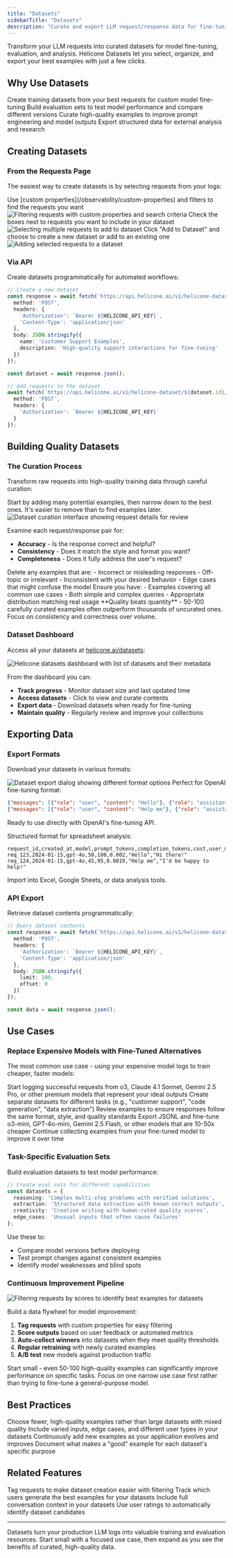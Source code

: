 ```yaml
---
title: "Datasets"
sidebarTitle: "Datasets"
description: "Curate and export LLM request/response data for fine-tuning, evaluation, and analysis"
---
```


Transform your LLM requests into curated datasets for model fine-tuning, evaluation, and analysis. Helicone Datasets let you select, organize, and export your best examples with just a few clicks.

## Why Use Datasets

<CardGroup cols={2}>
<Card title="Fine-Tuning" icon="brain">
  Create training datasets from your best requests for custom model fine-tuning
</Card>
<Card title="Model Evaluation" icon="chart-bar">
  Build evaluation sets to test model performance and compare different versions
</Card>
<Card title="Quality Control" icon="shield-check">
  Curate high-quality examples to improve prompt engineering and model outputs
</Card>
<Card title="Data Analysis" icon="magnifying-glass">
  Export structured data for external analysis and research
</Card>
</CardGroup>

## Creating Datasets

### From the Requests Page

The easiest way to create datasets is by selecting requests from your logs:

<Steps>
<Step title="Filter your requests">
  Use [custom properties](/observability/custom-properties) and filters to find the requests you want
  
  <Frame>
    <img 
      src="/images/datasets/filters.webp" 
      alt="Filtering requests with custom properties and search criteria"
    />
  </Frame>
</Step>

<Step title="Select requests">
  Check the boxes next to requests you want to include in your dataset
  
  <Frame>
    <img 
      src="/images/datasets/datasets-select.webp" 
      alt="Selecting multiple requests to add to dataset"
    />
  </Frame>
</Step>

<Step title="Add to dataset">
  Click "Add to Dataset" and choose to create a new dataset or add to an existing one
  
  <Frame>
    <img 
      src="/images/datasets/dataset-add.webp" 
      alt="Adding selected requests to a dataset"
    />
  </Frame>
</Step>
</Steps>

### Via API

Create datasets programmatically for automated workflows:

```typescript
// Create a new dataset
const response = await fetch('https://api.helicone.ai/v1/helicone-dataset', {
  method: 'POST',
  headers: {
    'Authorization': `Bearer ${HELICONE_API_KEY}`,
    'Content-Type': 'application/json'
  },
  body: JSON.stringify({
    name: 'Customer Support Examples',
    description: 'High-quality support interactions for fine-tuning'
  })
});

const dataset = await response.json();

// Add requests to the dataset
await fetch(`https://api.helicone.ai/v1/helicone-dataset/${dataset.id}/request/${requestId}`, {
  method: 'POST',
  headers: {
    'Authorization': `Bearer ${HELICONE_API_KEY}`
  }
});
```

## Building Quality Datasets

### The Curation Process

Transform raw requests into high-quality training data through careful curation:

<Steps>
<Step title="Collect broadly, then filter">
Start by adding many potential examples, then narrow down to the best ones. It's easier to remove than to find examples later.
</Step>

<Step title="Review each example">
<Frame>
  <img 
    src="/images/datasets/datasets-edit.webp" 
    alt="Dataset curation interface showing request details for review"
  />
</Frame>

Examine each request/response pair for:
- **Accuracy** - Is the response correct and helpful?
- **Consistency** - Does it match the style and format you want?
- **Completeness** - Does it fully address the user's request?
</Step>

<Step title="Remove poor examples">
Delete any examples that are:
- Incorrect or misleading responses
- Off-topic or irrelevant
- Inconsistent with your desired behavior
- Edge cases that might confuse the model
</Step>

<Step title="Balance your dataset">
Ensure you have:
- Examples covering all common use cases
- Both simple and complex queries
- Appropriate distribution matching real usage
</Step>
</Steps>

<Note>
**Quality beats quantity** - 50-100 carefully curated examples often outperform thousands of uncurated ones. Focus on consistency and correctness over volume.
</Note>

### Dataset Dashboard

Access all your datasets at [helicone.ai/datasets](https://us.helicone.ai/datasets):

<Frame caption="Manage all your curated datasets in one place">
  <img 
    src="/images/datasets/datasets-dashboard.webp" 
    alt="Helicone datasets dashboard with list of datasets and their metadata"
  />
</Frame>

From the dashboard you can:
- **Track progress** - Monitor dataset size and last updated time
- **Access datasets** - Click to view and curate contents
- **Export data** - Download datasets when ready for fine-tuning
- **Maintain quality** - Regularly review and improve your collections

## Exporting Data

### Export Formats

Download your datasets in various formats:

<Frame caption="Export options for downloading your dataset">
  <img 
    src="/images/datasets/datasets-export.webp" 
    alt="Dataset export dialog showing different format options"
  />
</Frame>

<Tabs>
<Tab title="Fine-Tuning (JSONL)">
  Perfect for OpenAI fine-tuning format:
  
  ```json
  {"messages": [{"role": "user", "content": "Hello"}, {"role": "assistant", "content": "Hi there!"}]}
  {"messages": [{"role": "user", "content": "Help me"}, {"role": "assistant", "content": "I'd be happy to help!"}]}
  ```
  
  Ready to use directly with OpenAI's fine-tuning API.
</Tab>

<Tab title="Analysis (CSV)">
  Structured format for spreadsheet analysis:
  
  ```csv
  request_id,created_at,model,prompt_tokens,completion_tokens,cost,user_message,assistant_response
  req_123,2024-01-15,gpt-4o,50,100,0.002,"Hello","Hi there!"
  req_124,2024-01-15,gpt-4o,45,95,0.0019,"Help me","I'd be happy to help!"
  ```
  
  Import into Excel, Google Sheets, or data analysis tools.
</Tab>
</Tabs>

### API Export

Retrieve dataset contents programmatically:

```typescript
// Query dataset contents
const response = await fetch(`https://api.helicone.ai/v1/helicone-dataset/${datasetId}/query`, {
  method: 'POST',
  headers: {
    'Authorization': `Bearer ${HELICONE_API_KEY}`,
    'Content-Type': 'application/json'
  },
  body: JSON.stringify({
    limit: 100,
    offset: 0
  })
});

const data = await response.json();
```

## Use Cases

### Replace Expensive Models with Fine-Tuned Alternatives

The most common use case - using your expensive model logs to train cheaper, faster models:

<Steps>
<Step title="Log high-quality outputs">
  Start logging successful requests from o3, Claude 4.1 Sonnet, Gemini 2.5 Pro, or other premium models that represent your ideal outputs
</Step>

<Step title="Build task-specific datasets">
  Create separate datasets for different tasks (e.g., "customer support", "code generation", "data extraction")
</Step>

<Step title="Curate for consistency">
  Review examples to ensure responses follow the same format, style, and quality standards
</Step>

<Step title="Fine-tune smaller models">
  Export JSONL and fine-tune o3-mini, GPT-4o-mini, Gemini 2.5 Flash, or other models that are 10-50x cheaper
</Step>

<Step title="Iterate with production data">
  Continue collecting examples from your fine-tuned model to improve it over time
</Step>
</Steps>

### Task-Specific Evaluation Sets

Build evaluation datasets to test model performance:

```typescript
// Create eval sets for different capabilities
const datasets = {
  reasoning: 'Complex multi-step problems with verified solutions',
  extraction: 'Structured data extraction with known correct outputs',
  creativity: 'Creative writing with human-rated quality scores',
  edge_cases: 'Unusual inputs that often cause failures'
};
```

Use these to:
- Compare model versions before deploying
- Test prompt changes against consistent examples
- Identify model weaknesses and blind spots

### Continuous Improvement Pipeline

<Frame caption="Use scores and user feedback to identify your best examples">
  <img 
    src="/images/datasets/scores.webp" 
    alt="Filtering requests by scores to identify best examples for datasets"
  />
</Frame>

Build a data flywheel for model improvement:

1. **Tag requests** with custom properties for easy filtering
2. **Score outputs** based on user feedback or automated metrics
3. **Auto-collect winners** into datasets when they meet quality thresholds
4. **Regular retraining** with newly curated examples
5. **A/B test** new models against production traffic

<Note>
Start small - even 50-100 high-quality examples can significantly improve performance on specific tasks. Focus on one narrow use case first rather than trying to fine-tune a general-purpose model.
</Note>

## Best Practices

<CardGroup cols={2}>
<Card title="Quality over Quantity" icon="star">
  Choose fewer, high-quality examples rather than large datasets with mixed quality
</Card>

<Card title="Diverse Examples" icon="shuffle">
  Include varied inputs, edge cases, and different user types in your datasets
</Card>

<Card title="Regular Updates" icon="arrows-rotate">
  Continuously add new examples as your application evolves and improves
</Card>

<Card title="Clear Criteria" icon="list-check">
  Document what makes a "good" example for each dataset's specific purpose
</Card>
</CardGroup>

## Related Features

<CardGroup cols={2}>
<Card title="Custom Properties" icon="tag" href="/observability/custom-properties">
  Tag requests to make dataset creation easier with filtering
</Card>

<Card title="User Metrics" icon="users" href="/observability/user-metrics">
  Track which users generate the best examples for your datasets
</Card>

<Card title="Sessions" icon="link" href="/features/sessions">
  Include full conversation context in your datasets
</Card>

<Card title="Feedback" icon="message" href="/features/advanced-usage/feedback">
  Use user ratings to automatically identify dataset candidates
</Card>
</CardGroup>

---

Datasets turn your production LLM logs into valuable training and evaluation resources. Start small with a focused use case, then expand as you see the benefits of curated, high-quality data.